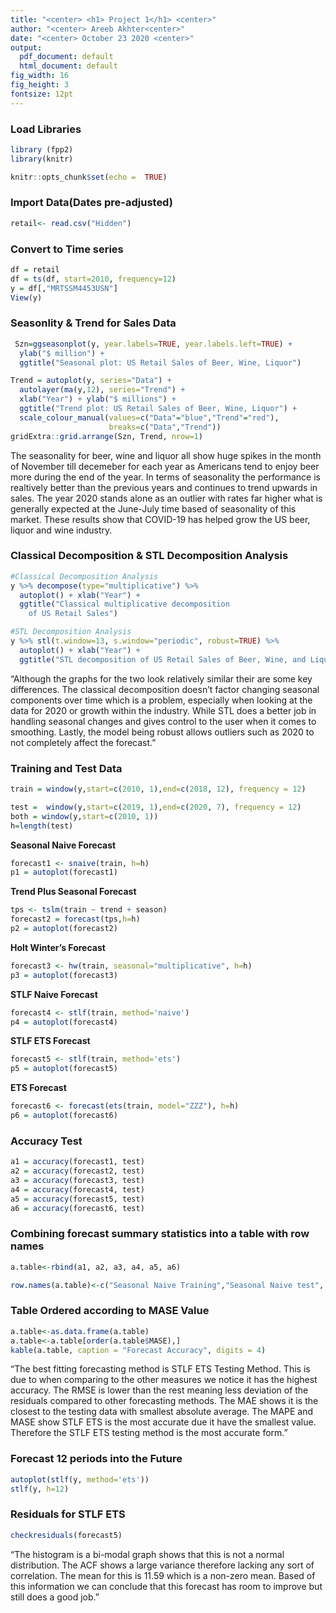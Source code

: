 ```yaml
---
title: "<center> <h1> Project 1</h1> <center>"
author: "<center> Areeb Akhter<center>"
date: "<center> October 23 2020 <center>"
output:
  pdf_document: default
  html_document: default
fig_width: 16
fig_height: 3
fontsize: 12pt
---
```


### **Load Libraries**

```r
library (fpp2)
library(knitr)
```

```r
knitr::opts_chunk$set(echo =  TRUE)
```
### **Import Data(Dates pre-adjusted)**
```r
retail<- read.csv("Hidden")
```

### **Convert to Time series**
```r
df = retail
df = ts(df, start=2010, frequency=12)
y = df[,"MRTSSM4453USN"]
View(y)
```
### **Seasonlity & Trend for Sales Data**
```r
 Szn=ggseasonplot(y, year.labels=TRUE, year.labels.left=TRUE) +
  ylab("$ million") +
  ggtitle("Seasonal plot: US Retail Sales of Beer, Wine, Liquor")

Trend = autoplot(y, series="Data") + 
  autolayer(ma(y,12), series="Trend") +
  xlab("Year") + ylab("$ millions") +
  ggtitle("Trend plot: US Retail Sales of Beer, Wine, Liquor") +
  scale_colour_manual(values=c("Data"="blue","Trend"="red"),
                      breaks=c("Data","Trend"))
gridExtra::grid.arrange(Szn, Trend, nrow=1) 
```

The seasonality for beer, wine and liquor all show huge spikes in the month of November till decemeber for each year as Americans tend to enjoy beer more during the end of the year. In terms of seasonality the performance is realtively better than the previous years and continues to trend upwards in sales. The year 2020 stands alone as an outlier with rates far higher what is generally expected at the June-July time based of seasonality of this market. These results show that COVID-19 has helped grow the US beer, liquor and wine industry.


### **Classical Decomposition & STL Decomposition Analysis**         
```r
#Classical Decomposition Analysis
y %>% decompose(type="multiplicative") %>%
  autoplot() + xlab("Year") +
  ggtitle("Classical multiplicative decomposition
    of US Retail Sales")

#STL Decomposition Analysis
y %>% stl(t.window=13, s.window="periodic", robust=TRUE) %>%
  autoplot() + xlab("Year") +
  ggtitle("STL decomposition of US Retail Sales of Beer, Wine, and Liquor")
```
"Although the graphs for the two look relatively similar their are some key differences. The classical decomposition doesn't factor changing seasonal components over time which is a problem, especially when looking at the data for 2020 or growth within the industry. While STL does a better job in handling seasonal changes and gives control to the user when it comes to smoothing. Lastly, the model being robust allows outliers such as 2020 to  not completely affect the forecast."

### **Training and Test Data**
```r
train = window(y,start=c(2010, 1),end=c(2018, 12), frequency = 12)

test =  window(y,start=c(2019, 1),end=c(2020, 7), frequency = 12)
both = window(y,start=c(2010, 1))
h=length(test)
```
**Seasonal Naive Forecast**
```r
forecast1 <- snaive(train, h=h)
p1 = autoplot(forecast1)
```

**Trend Plus Seasonal Forecast**
```r
tps <- tslm(train ~ trend + season)
forecast2 = forecast(tps,h=h)
p2 = autoplot(forecast2)
```
**Holt Winter's Forecast**
```r
forecast3 <- hw(train, seasonal="multiplicative", h=h) 
p3 = autoplot(forecast3)
```
**STLF Naive Forecast**
```r
forecast4 <- stlf(train, method='naive')
p4 = autoplot(forecast4)
```
**STLF ETS Forecast**
```r
forecast5 <- stlf(train, method='ets')
p5 = autoplot(forecast5)
```
**ETS Forecast**
```r
forecast6 <- forecast(ets(train, model="ZZZ"), h=h)
p6 = autoplot(forecast6)
```
### **Accuracy Test**
```r
a1 = accuracy(forecast1, test)
a2 = accuracy(forecast2, test)
a3 = accuracy(forecast3, test)
a4 = accuracy(forecast4, test)
a5 = accuracy(forecast5, test)
a6 = accuracy(forecast6, test)
```
### **Combining forecast summary statistics into a table with row names**
```r
a.table<-rbind(a1, a2, a3, a4, a5, a6)

row.names(a.table)<-c("Seasonal Naive Training","Seasonal Naive test", "Trend Plus Seasonal training", "Trend Plus Seasonal test", "Holt Winters Training", "Holt Winters Test" , "STLF Naive training","STLF Naive test", "STL ETS Training", "STL ETS test", "ETS Training", "ETS Test")
```

### **Table Ordered according to MASE Value**
```r
a.table<-as.data.frame(a.table)
a.table<-a.table[order(a.table$MASE),]
kable(a.table, caption = "Forecast Accuracy", digits = 4)
```
"The best fitting forecasting  method is STLF ETS Testing Method. This is due to when comparing to the other measures we notice it  has the highest accuracy. The RMSE is lower than the rest meaning less deviation of the residuals compared to other forecasting methods. The MAE shows it is the closest to the testing data with smallest absolute average. The MAPE and MASE show STLF ETS is the most accurate due it have the smallest value. Therefore the STLF ETS testing method is the most accurate form."

### **Forecast 12 periods into the Future**
```r
autoplot(stlf(y, method='ets'))
stlf(y, h=12)
```
### **Residuals for STLF ETS**
```r
checkresiduals(forecast5)
```

"The histogram is a bi-modal graph shows that this is not a normal distribution. The ACF shows a large variance therefore lacking any sort of correlation. The mean for this is 11.59 which is a non-zero mean. Based of this information we can conclude that this forecast has room to improve but still does a good job."